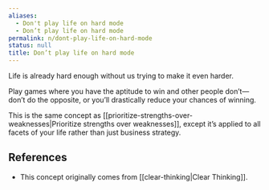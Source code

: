 ```yaml
---
aliases:
  - Don't play life on hard mode
  - Don’t play life on hard mode
permalink: n/dont-play-life-on-hard-mode
status: null
title: Don’t play life on hard mode
---
```

Life is already hard enough without us trying to make it even harder.

Play games where you have the aptitude to win and other people don’t—don’t do the opposite, or you’ll drastically reduce your chances of winning.

This is the same concept as [[prioritize-strengths-over-weaknesses|Prioritize strengths over weaknesses]], except it’s applied to all facets of your life rather than just business strategy.

## References

- This concept originally comes from [[clear-thinking|Clear Thinking]].
